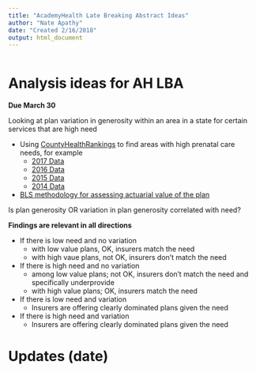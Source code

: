 ```yaml
---
title: "AcademyHealth Late Breaking Abstract Ideas"
author: "Nate Apathy"
date: "Created 2/16/2018"
output: html_document
---
```


```r

```

# Analysis ideas for AH LBA

**Due March 30**

Looking at plan variation in generosity within an area in a state for certain services that are high need
  
  - Using [CountyHealthRankings](http://www.countyhealthrankings.org/) to find areas with high prenatal care needs, for example
    - [2017 Data](http://www.countyhealthrankings.org/sites/default/files/2017CHR_CSV_Analytic_Data.csv)
    - [2016 Data](http://www.countyhealthrankings.org/sites/default/files/2016CHR_CSV_Analytic_Data_v2.csv)
    - [2015 Data](http://www.countyhealthrankings.org/sites/default/files/2015%20CHR%20Analytic%20Data.csv)
    - [2014 Data](http://www.countyhealthrankings.org/sites/default/files/2014%20CHR%20analytic%20data.csv)
  - [BLS methodology for assessing actuarial value of the plan](https://www.bls.gov/osmr/pdf/ec150010.pdf)

Is plan generosity OR variation in plan generosity correlated with need?

**Findings are relevant in all directions**
  
  - If there is low need and no variation
    - with low value plans, OK, insurers match the need
    - with high vaue plans, not OK, insurers don't match the need
  - If there is high need and no variation
    - among low value plans; not OK, insurers don't match the need and specifically underprovide
    - with high value plans; OK, insurers match the need
  - If there is low need and variation
    - Insurers are offering clearly dominated plans given the need
  - If there is high need and variation
    - Insurers are offering clearly dominated plans given the need



# Updates (date)